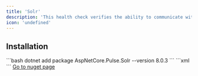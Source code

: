 ```yaml
---
title: 'Solr'
description: 'This health check verifies the ability to communicate with Solr'
icon: 'undefined'
---
```


## Installation

<Tabs>
  <Tab title=".NET CLI">
    ```bash
    dotnet add package AspNetCore.Pulse.Solr --version 8.0.3
    ```
  </Tab>
  <Tab title="Package Reference">
    ```xml
    <PackageReference Include="AspNetCore.Pulse.Solr" Version="8.0.3" />
    ```
  </Tab>
  <Tab title="Nuget">
    <a href="https://www.nuget.org/packages/AspNetCore.Pulse.Solr/" target="_blank">Go to nuget page</a>
  </Tab>
</Tabs>



